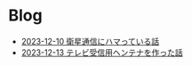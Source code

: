 # Blog

- [2023-12-10 衛星通信にハマっている話](/blog/20231210-adventar)
- [2023-12-13 テレビ受信用ヘンテナを作った話](/blog/20231213-adventar-hentenna)
